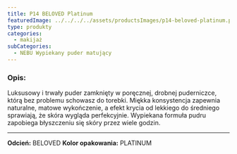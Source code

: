 ```yaml
---
title: P14 BELOVED Platinum
featuredImage: ../../../../assets/productsImages/p14-beloved-platinum.png
type: produkty
categories:
  - makijaż
subCategories:
  - NEBU Wypiekany puder matujący
---
```


<h3>Opis:</h3>

Luksusowy i trwały puder zamknięty w poręcznej, drobnej puderniczce, którą bez problemu schowasz do torebki. Miękka konsystencja zapewnia naturalne, matowe wykończenie, a efekt krycia od lekkiego do średniego sprawiają, że skóra wygląda perfekcyjnie. Wypiekana formuła pudru zapobiega błyszczeniu się skóry przez wiele godzin.

---

**Odcień:** BELOVED
**Kolor opakowania:** PLATINUM
